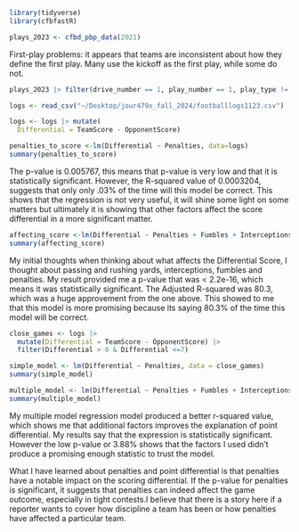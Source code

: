 ```r
library(tidyverse)
library(cfbfastR)
```

```r
plays_2023 <- cfbd_pbp_data(2021)
```

First-play problems: it appears that teams are inconsistent about how they define the first play. Many use the kickoff as the first play, while some do not.

```r
plays_2023 |> filter(drive_number == 1, play_number == 1, play_type != 'Kickoff') |> distinct(home, play_type)
```

```r
logs <- read_csv("~/Desktop/jour479x_fall_2024/footballlogs1123.csv")
```

```r
logs <- logs |> mutate(
  Differential = TeamScore - OpponentScore)
```

```r
penalties_to_score <-lm(Differential ~ Penalties, data=logs)
summary(penalties_to_score)
```

The p-value is 0.005767, this means that p-value is very low and that it is statistically significant. However, the R-squared value of 0.0003204, suggests that only only .03% of the time will this model be correct. This shows that the regression is not very useful, it will shine some light on some matters but ultimately it is showing that other factors affect the score differential in a more significant matter.

```r
affecting_score <-lm(Differential ~ Penalties + Fumbles + Interceptions + PassingYds + RushingYds  + DefPenalties + DefFumbles + DefInterceptions + DefPassingYds + DefRushingYds , data=logs)
summary(affecting_score)
```

My initial thoughts when thinking about what affects the Differential Score, I thought about passing and rushing yards, interceptions, fumbles and penalties. My result provided me a p-value that was \< 2.2e-16, which means it was statistically significant. The Adjusted R-squared was 80.3, which was a huge approvement from the one above. This showed to me that this model is more promising because its saying 80.3% of the time this model will be correct.

```r
close_games <- logs |>
  mutate(Differential = TeamScore - OpponentScore) |>
  filter(Differential > 0 & Differential <=7)
```


```r
simple_model <- lm(Differential ~ Penalties, data = close_games)
summary(simple_model)
```

```r
multiple_model <- lm(Differential ~ Penalties + Fumbles + Interceptions + PassingYds + RushingYds  + DefPenalties + DefFumbles + DefInterceptions + DefPassingYds + DefRushingYds, data = close_games)
summary(multiple_model)
```
My multiple model regression model produced a better r-squared value, which shows me that additional factors improves the explanation of point differential. My results say that the expression is statistically significant. However the low p-value or 3.88% shows that the factors I used didn't produce a promising enough statistic to trust the model. 


What I have learned about penalties and point differential is that penalties have a notable impact on the scoring differential. If the p-value for penalties is significant, it suggests that penalties can indeed affect the game outcome, especially in tight contests.I believe that there is a story here if a reporter wants to cover how discipline a team has been or how penalties have affected a particular team.  

